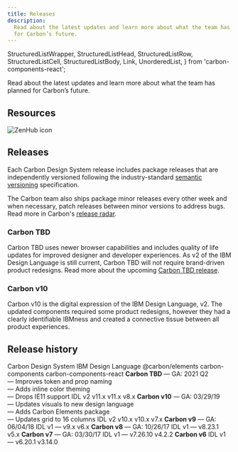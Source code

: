 ```yaml
---
title: Releases
description:
  Read about the latest updates and learn more about what the team has planned
  for Carbon’s future.
---
```


  StructuredListWrapper,
  StructuredListHead,
  StructuredListRow,
  StructuredListCell,
  StructuredListBody,
  Link,
  UnorderedList,
} from 'carbon-components-react';

<PageDescription>

Read about the latest updates and learn more about what the team has planned for
Carbon’s future.

</PageDescription>

## Resources

<Row className="resource-card-group">
<Column colMd={4} colLg={4} noGutterSm>
  <ResourceCard
    subTitle="Changelog"
    href="https://github.com/carbon-design-system/carbon/releases">
    <MdxIcon name="github" />
  </ResourceCard>
</Column>
<Column colMd={4} colLg={4} noGutterSm>
  <ResourceCard
    subTitle="Roadmap"
    href="https://app.zenhub.com/workspaces/system-squad-593830641344b813db10934d/roadmap">

![ZenHub icon](images/z-icon.svg)

  </ResourceCard>
</Column>
</Row>

## Releases

Each Carbon Design System release includes package releases that are
independently versioned following the industry-standard
[semantic versioning](https://semver.org) specification.

The Carbon team also ships package minor releases every other week and when
necessary, patch releases between minor versions to address bugs. Read more in
Carbon's
[release radar](https://github.com/carbon-design-system/carbon/wiki/Release-radar).

### Carbon TBD

Carbon TBD uses newer browser capabilities and includes quality of life updates
for improved designer and developer experiences. As v2 of the IBM Design
Language is still current, Carbon TBD will not require brand-driven product
redesigns. Read more about the upcoming
[Carbon TBD release](https://medium.com/carbondesign/whats-coming-to-carbon-in-2021-39a4c7d1762a).

### Carbon v10

Carbon v10 is the digital expression of the IBM Design Language, v2. The updated
components required some product redesigns, however they had a clearly
identifiable IBMness and created a connective tissue between all product
experiences.

## Release history

<StructuredListWrapper>
  <StructuredListHead>
    <StructuredListRow head>
      <StructuredListCell head>Carbon Design System</StructuredListCell>
      <StructuredListCell head>IBM Design Language</StructuredListCell>
      <StructuredListCell head>@carbon/elements</StructuredListCell>
      <StructuredListCell head>carbon-components</StructuredListCell>
      <StructuredListCell head>carbon-components-react</StructuredListCell>
    </StructuredListRow>
  </StructuredListHead>
  <StructuredListBody>
    <StructuredListRow>
      <StructuredListCell>
        <strong>Carbon TBD</strong>
        <UnorderedList>
          — GA: 2021 Q2
          <br />
          — Improves token and prop naming
          <br />
          — Adds inline color theming
          <br />— Drops IE11 support
        </UnorderedList>
      </StructuredListCell>
      <StructuredListCell>
        <Link href="https://www.ibm.com/design/language">IDL v2</Link>
      </StructuredListCell>
      <StructuredListCell>v11.x</StructuredListCell>
      <StructuredListCell>v11.x</StructuredListCell>
      <StructuredListCell>v8.x</StructuredListCell>
    </StructuredListRow>
    <StructuredListRow>
      <StructuredListCell>
        <Link href="https://www.carbondesignsystem.com">
          <strong>Carbon v10</strong>
        </Link>
        <UnorderedList>
          — GA: 03/29/19
          <br />
          — Updates visuals to new design language
          <br />
          — Adds Carbon Elements package
          <br />— Updates grid to 16 columns
        </UnorderedList>
      </StructuredListCell>
      <StructuredListCell>
        <Link href="https://www.ibm.com/design/language">IDL v2</Link>
      </StructuredListCell>
      <StructuredListCell>
        <Link href="https://www.npmjs.com/package/@carbon/elements/v/latest">
          v10.x
        </Link>
      </StructuredListCell>
      <StructuredListCell>
        <Link href="https://www.npmjs.com/package/carbon-components/v/latest">
          v10.x
        </Link>
      </StructuredListCell>
      <StructuredListCell>
        <Link href="https://www.npmjs.com/package/carbon-components-react/v/latest">
          v7.x
        </Link>
      </StructuredListCell>
    </StructuredListRow>
    <StructuredListRow>
      <StructuredListCell>
        <Link href="https://v9.carbondesignsystem.com">
          <strong>Carbon v9</strong>
        </Link>
        <UnorderedList>— GA: 06/04/18</UnorderedList>
      </StructuredListCell>
      <StructuredListCell>IDL v1</StructuredListCell>
      <StructuredListCell>—</StructuredListCell>
      <StructuredListCell>
        <Link href="https://www.npmjs.com/package/carbon-components/v/9.x">
          v9.x
        </Link>
      </StructuredListCell>
      <StructuredListCell>
        <Link href="https://www.npmjs.com/package/carbon-components-react/v/6.x">
          v6.x
        </Link>
      </StructuredListCell>
    </StructuredListRow>
    <StructuredListRow>
      <StructuredListCell>
        <Link href="https://v8.carbondesignsystem.com">
          <strong>Carbon v8</strong>
        </Link>
        <UnorderedList>— GA: 10/26/17</UnorderedList>
      </StructuredListCell>
      <StructuredListCell>IDL v1</StructuredListCell>
      <StructuredListCell>—</StructuredListCell>
      <StructuredListCell>
        <Link href="https://www.npmjs.com/package/carbon-components/v/8.23.1">
          v8.23.1
        </Link>
      </StructuredListCell>
      <StructuredListCell>
        <Link href="https://www.npmjs.com/package/carbon-components-react/v/5.x">
          v5.x
        </Link>
      </StructuredListCell>
    </StructuredListRow>
    <StructuredListRow>
      <StructuredListCell>
        <Link href="https://v7.carbondesignsystem.com">
          <strong>Carbon v7</strong>
        </Link>
        <UnorderedList>— GA: 03/30/17</UnorderedList>
      </StructuredListCell>
      <StructuredListCell>IDL v1</StructuredListCell>
      <StructuredListCell>—</StructuredListCell>
      <StructuredListCell>
        <Link href="https://www.npmjs.com/package/carbon-components/v/7.26.10">
          v7.26.10
        </Link>
      </StructuredListCell>
      <StructuredListCell>
        <Link href="https://www.npmjs.com/package/carbon-components-react/v/4.2.2">
          v4.2.2
        </Link>
      </StructuredListCell>
    </StructuredListRow>
    <StructuredListRow>
      <StructuredListCell>
        <Link href="https://v6.carbondesignsystem.com">
          <strong>Carbon v6</strong>
        </Link>
      </StructuredListCell>
      <StructuredListCell>IDL v1</StructuredListCell>
      <StructuredListCell>—</StructuredListCell>
      <StructuredListCell>
        <Link href="https://www.npmjs.com/package/carbon-components/v/6.20.1">
          v6.20.1
        </Link>
      </StructuredListCell>
      <StructuredListCell>
        <Link href="https://www.npmjs.com/package/carbon-components-react/v/3.14.0">
          v3.14.0
        </Link>
      </StructuredListCell>
    </StructuredListRow>
  </StructuredListBody>
</StructuredListWrapper>
